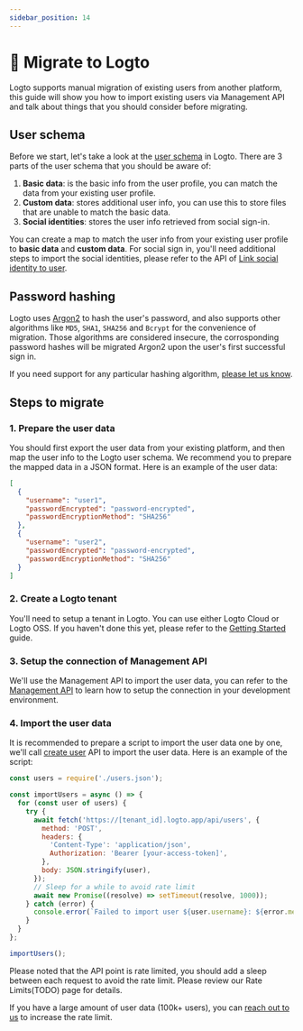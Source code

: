 ```yaml
---
sidebar_position: 14
---
```



# 🔄 Migrate to Logto

<Availability cloud oss />

Logto supports manual migration of existing users from another platform, this guide will show you how to import existing users via Management API and talk about things that you should consider before migrating.

## User schema

Before we start, let's take a look at the [user schema](../../references/users/#profile) in Logto. There are 3 parts of the user schema that you should be aware of:

1. **Basic data**: is the basic info from the user profile, you can match the data from your existing user profile.
2. **Custom data**: stores additional user info, you can use this to store files that are unable to match the basic data.
3. **Social identities**: stores the user info retrieved from social sign-in.

You can create a map to match the user info from your existing user profile to **basic data** and **custom data**. For social sign in, you'll need additional steps to import the social identities, please refer to the API of [Link social identity to user](https://openapi.logto.io/operation/operation-post-api-users-parameter-identities).

## Password hashing

Logto uses [Argon2](https://en.wikipedia.org/wiki/Argon2) to hash the user's password, and also supports other algorithms like `MD5`, `SHA1`, `SHA256` and `Bcrypt` for the convenience of migration. Those algorithms are considered insecure, the corrosponding password hashes will be migrated Argon2 upon the user's first successful sign in.

If you need support for any particular hashing algorithm, [please let us know](https://logto.io/contact).

## Steps to migrate

### 1. Prepare the user data

You should first export the user data from your existing platform, and then map the user info to the Logto user schema. We recommend you to prepare the mapped data in a JSON format. Here is an example of the user data:

```json
[
  {
    "username": "user1",
    "passwordEncrypted": "password-encrypted",
    "passwordEncryptionMethod": "SHA256"
  },
  {
    "username": "user2",
    "passwordEncrypted": "password-encrypted",
    "passwordEncryptionMethod": "SHA256"
  }
]
```

### 2. Create a Logto tenant

You'll need to setup a tenant in Logto. You can use either Logto Cloud or Logto OSS. If you haven't done this yet, please refer to the [Getting Started](../../tutorials/get-started/) guide.

### 3. Setup the connection of Management API

We'll use the Management API to import the user data, you can refer to the [Management API](../../recipes/interact-with-management-api/) to learn how to setup the connection in your development environment.

### 4. Import the user data

It is recommended to prepare a script to import the user data one by one, we'll call [create user](https://openapi.logto.io/operation/operation-post-api-users) API to import the user data. Here is an example of the script:

```javascript
const users = require('./users.json');

const importUsers = async () => {
  for (const user of users) {
    try {
      await fetch('https://[tenant_id].logto.app/api/users', {
        method: 'POST',
        headers: {
          'Content-Type': 'application/json',
          Authorization: 'Bearer [your-access-token]',
        },
        body: JSON.stringify(user),
      });
      // Sleep for a while to avoid rate limit
      await new Promise((resolve) => setTimeout(resolve, 1000));
    } catch (error) {
      console.error(`Failed to import user ${user.username}: ${error.message}`);
    }
  }
};

importUsers();
```

Please noted that the API point is rate limited, you should add a sleep between each request to avoid the rate limit. Please review our Rate Limits(TODO) page for details.

If you have a large amount of user data (100k+ users), you can [reach out to us](https://logto.io/contact) to increase the rate limit.
